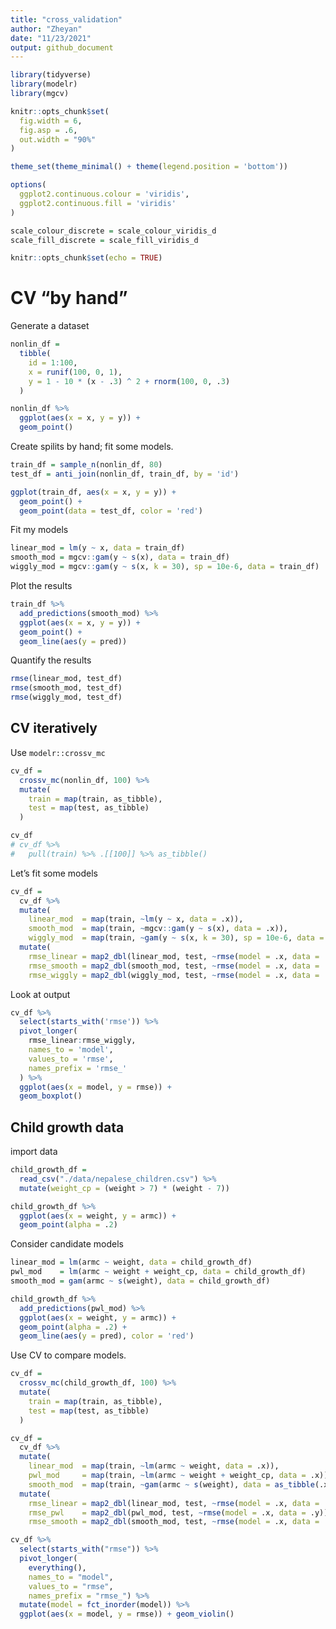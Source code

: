 ```yaml
---
title: "cross_validation"
author: "Zheyan"
date: "11/23/2021"
output: github_document
---
```


```r
library(tidyverse)
library(modelr)
library(mgcv)

knitr::opts_chunk$set(
  fig.width = 6,
  fig.asp = .6,
  out.width = "90%"
)

theme_set(theme_minimal() + theme(legend.position = 'bottom'))

options(
  ggplot2.continuous.colour = 'viridis',
  ggplot2.continuous.fill = 'viridis'
)

scale_colour_discrete = scale_colour_viridis_d
scale_fill_discrete = scale_fill_viridis_d

knitr::opts_chunk$set(echo = TRUE)
```

# CV “by hand”

Generate a dataset

```r
nonlin_df = 
  tibble(
    id = 1:100,
    x = runif(100, 0, 1),
    y = 1 - 10 * (x - .3) ^ 2 + rnorm(100, 0, .3)
  )

nonlin_df %>% 
  ggplot(aes(x = x, y = y)) + 
  geom_point()
```

Create spilits by hand; fit some models.

```r
train_df = sample_n(nonlin_df, 80)
test_df = anti_join(nonlin_df, train_df, by = 'id')

ggplot(train_df, aes(x = x, y = y)) +
  geom_point() +
  geom_point(data = test_df, color = 'red')
```


Fit my models

```r
linear_mod = lm(y ~ x, data = train_df)
smooth_mod = mgcv::gam(y ~ s(x), data = train_df)
wiggly_mod = mgcv::gam(y ~ s(x, k = 30), sp = 10e-6, data = train_df)
```


Plot the results

```r
train_df %>% 
  add_predictions(smooth_mod) %>% 
  ggplot(aes(x = x, y = y)) + 
  geom_point() +
  geom_line(aes(y = pred))
```

Quantify the results

```r
rmse(linear_mod, test_df)
rmse(smooth_mod, test_df)
rmse(wiggly_mod, test_df)
```
## CV iteratively

Use `modelr::crossv_mc`

```r
cv_df = 
  crossv_mc(nonlin_df, 100) %>% 
  mutate(
    train = map(train, as_tibble),
    test = map(test, as_tibble)
  )

cv_df
# cv_df %>% 
#   pull(train) %>% .[[100]] %>% as_tibble()
```

Let's fit some models

```r
cv_df = 
  cv_df %>% 
  mutate(
    linear_mod  = map(train, ~lm(y ~ x, data = .x)),
    smooth_mod  = map(train, ~mgcv::gam(y ~ s(x), data = .x)),
    wiggly_mod  = map(train, ~gam(y ~ s(x, k = 30), sp = 10e-6, data = .x))) %>% 
  mutate(
    rmse_linear = map2_dbl(linear_mod, test, ~rmse(model = .x, data = .y)),
    rmse_smooth = map2_dbl(smooth_mod, test, ~rmse(model = .x, data = .y)),
    rmse_wiggly = map2_dbl(wiggly_mod, test, ~rmse(model = .x, data = .y)))
```

Look at output

```r
cv_df %>% 
  select(starts_with('rmse')) %>% 
  pivot_longer(
    rmse_linear:rmse_wiggly,
    names_to = 'model',
    values_to = 'rmse', 
    names_prefix = 'rmse_'
  ) %>% 
  ggplot(aes(x = model, y = rmse)) +
  geom_boxplot()
```

## Child growth data

import data

```r
child_growth_df = 
  read_csv("./data/nepalese_children.csv") %>% 
  mutate(weight_cp = (weight > 7) * (weight - 7))
```


```r
child_growth_df %>% 
  ggplot(aes(x = weight, y = armc)) +
  geom_point(alpha = .2)
```

Consider candidate models

```r
linear_mod = lm(armc ~ weight, data = child_growth_df)
pwl_mod    = lm(armc ~ weight + weight_cp, data = child_growth_df)
smooth_mod = gam(armc ~ s(weight), data = child_growth_df)
```


```r
child_growth_df %>% 
  add_predictions(pwl_mod) %>% 
  ggplot(aes(x = weight, y = armc)) +
  geom_point(alpha = .2) +
  geom_line(aes(y = pred), color = 'red')
```

Use CV to compare models.

```r
cv_df = 
  crossv_mc(child_growth_df, 100) %>% 
  mutate(
    train = map(train, as_tibble),
    test = map(test, as_tibble)
  )

cv_df = 
  cv_df %>% 
  mutate(
    linear_mod  = map(train, ~lm(armc ~ weight, data = .x)),
    pwl_mod     = map(train, ~lm(armc ~ weight + weight_cp, data = .x)),
    smooth_mod  = map(train, ~gam(armc ~ s(weight), data = as_tibble(.x)))) %>% 
  mutate(
    rmse_linear = map2_dbl(linear_mod, test, ~rmse(model = .x, data = .y)),
    rmse_pwl    = map2_dbl(pwl_mod, test, ~rmse(model = .x, data = .y)),
    rmse_smooth = map2_dbl(smooth_mod, test, ~rmse(model = .x, data = .y)))

cv_df %>% 
  select(starts_with("rmse")) %>% 
  pivot_longer(
    everything(),
    names_to = "model", 
    values_to = "rmse",
    names_prefix = "rmse_") %>% 
  mutate(model = fct_inorder(model)) %>% 
  ggplot(aes(x = model, y = rmse)) + geom_violin()
```








 